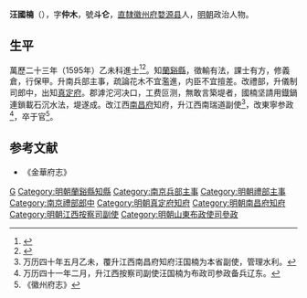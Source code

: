 {{明清人物信息框
| 姓名 = 汪國楠
| 原名 =
| 圖片名稱= 
| 圖片大小 =
| 圖片說明 = 
| 最高職務 =山东参政
| 國家 = 大明 
| 爵位 =
| 籍貫 = [[直隸|直隸]][[徽州府|徽州府]][[婺源县|婺源县]]
| 族裔 = 
| 字號 = 字仲木，號斗崙
| 諡號 =
| 出生日期 = 生年不詳
| 出生地點 = 
| 逝世日期 = 卒年不詳
| 逝世地點 =
| 墓葬 =
| 配偶 = 
| 親屬 = 
| 出身 =
* 萬曆二十三年乙未科進士
| 經歷 =
| 著作 =  
}}
'''汪國楠'''（{{bd|？||？|catIdx=}}），字'''仲木'''，號'''斗仑'''，[[直隸|直隸]][[徽州府|徽州府]][[婺源县|婺源县]]人，[[明朝|明朝]]政治人物。

== 生平 ==
萬歷二十三年（1595年）乙未科進士<ref>{{Cite book|title=《皇明贡举考》卷五|last=（明）[[张朝瑞|张朝瑞]]|first=|publisher=《续修四库全书》史部第828册|year=|isbn=|location=|pages=}}</ref><ref>{{Cite book|title=贡举志五种 上|last=鲁小俊，江俊伟著|first=|publisher=武汉：武汉大学出版社|year=2009|isbn=978-7-307-07043-1|location=|pages=}}</ref>。知[[蘭谿縣|蘭谿縣]]，徵輸有法，課士有方，修義倉，行保甲。升南兵部主事，疏論花木不宜濫進，内臣不宜擅差。改禮部，升儀制司郎中，出知[[真定府|真定府]]。郡滹沱河决口，工费叵测，無敢言築堤者，國楠坚請用鐡鍋連鎖載石沉水法，堤遂成。改江西[[南昌府|南昌府]]知府，升江西南瑞道副使<ref>万历四十年五月乙未，覆升江西南昌府知府汪国楠为本省副使，管理水利。</ref>，改東寧参政<ref>万历四十一年二月，升江西按察司副使汪国楠为布政司参政备兵辽东。</ref>，卒于官<ref>《徽州府志》</ref>。

==参考文献==
{{reflist}}
*《金華府志》
{{萬曆二十三年乙未科殿試金榜}}
{{明朝人物小作品}}
[[Category:汪姓|G]]
[[Category:明朝蘭谿縣知縣|Category:明朝蘭谿縣知縣]]
[[Category:南京兵部主事|Category:南京兵部主事]]
[[Category:明朝禮部主事|Category:明朝禮部主事]]
[[Category:南京禮部郎中|Category:南京禮部郎中]]
[[Category:明朝真定府知府|Category:明朝真定府知府]]
[[Category:明朝南昌府知府|Category:明朝南昌府知府]]
[[Category:明朝江西按察司副使|Category:明朝江西按察司副使]]
[[Category:明朝山東布政使司參政|Category:明朝山東布政使司參政]]